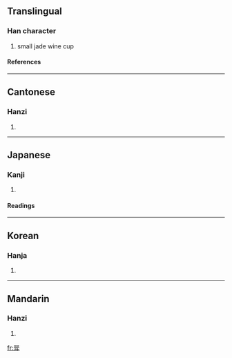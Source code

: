 ==Translingual==
===Han character===
{{Han char|rn=68|rad=斗|as=08|sn=12|four=6640<sub>2</sub>|canj=口口月卜十 (RRBYJ)}}
# small jade wine cup
====References====
{{Han ref|kx=0478.160|dkj=13512|dj=0837.020|hdz=32254.070|uh=659D|ud=26013|bh=D97A|bd=55674}}
----
==Cantonese==
===Hanzi===
{{yue-hanzi|jyut=|y=ga2}}
# {{defn|Cantonese}}
----
==Japanese==
===Kanji===
{{ja-kanji|grade=|rs=斗08}}
# {{defn|Japanese}} 
====Readings====
{{ja-readings|on=[[か]] (ka), [[け]] (ke)|kun=[[うつわ]] (utsuwa)}}
----
==Korean==
===Hanja===
{{ko-hanja|hangeul=가|eumhun=|rv=ga|mr=ka|y=ka}}
# {{defn|Korean}}
----
==Mandarin==
===Hanzi===
{{cmn-hanzi|pin=[[guǎn]] ([[guan3]]), [[jiǎ]] ([[jia3]])|wg=kuan<sup>3</sup>, chia<sup>3</sup>}}
# {{defn|Mandarin}}

[[fr:斝]]